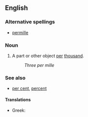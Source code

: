 {{wikipedia}}
==English==

===Alternative spellings===
* [[permille]]

===Noun===
{{en-noun|per mille}}

# A part or other object [[per]] [[thousand]].
#: ''Three per mille''

===See also===
* [[per cent]], [[percent]]

====Translations====
{{rfc-level|Translations at L4+ not in L3 POS section}}
* Greek: {{t|el|τοις χιλίοις}}